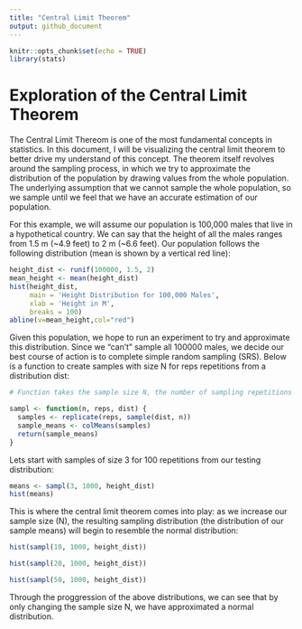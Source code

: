 ```yaml
---
title: "Central Limit Theorem"
output: github_document
---
```


```r
knitr::opts_chunk$set(echo = TRUE)
library(stats)
```


# Exploration of the Central Limit Theorem
The Central Limit Thereom is one of the most fundamental concepts in statistics. In this document, I will be visualizing the central limit theorem to better drive my understand of this concept. The theorem itself revolves around the sampling process, in which we try to approximate the distribution of the population by drawing values from the whole population. The underlying assumption that we cannot sample the whole population, so we sample until we feel that we have an accurate estimation of our population. 


For this example, we will assume our population is 100,000 males that live in a hypothetical country. We can say that the height of all the males ranges from 1.5 m (~4.9 feet) to 2 m (~6.6 feet). Our population follows the following distribution (mean is shown by a vertical red line):
```r
height_dist <- runif(100000, 1.5, 2)
mean_height <- mean(height_dist)
hist(height_dist, 
     main = 'Height Distribution for 100,000 Males',
     xlab = 'Height in M',
     breaks = 100)
abline(v=mean_height,col="red")
```

Given this population, we hope to run an experiment to try and approximate this distribution. Since we "can't" sample all 100000 males, we decide our best course of action is to complete simple random sampling (SRS). Below is a function to create samples with size N for reps repetitions from a distribution dist: 
```r
# Function takes the sample size N, the number of sampling repetitions to complete and distribution to sample from

sampl <- function(n, reps, dist) {
  samples <- replicate(reps, sample(dist, n))
  sample_means <- colMeans(samples)
  return(sample_means)
}
```

Lets start with samples of size 3 for 100 repetitions from our testing distribution:

```r
means <- sampl(3, 1000, height_dist)
hist(means)
```

This is where the central limit theorem comes into play: as we increase our sample size (N), the resulting sampling distribution (the distribution of our sample means) will begin to resemble the normal distribution:

```r
hist(sampl(10, 1000, height_dist))
```

```r
hist(sampl(20, 1000, height_dist))
```

```r
hist(sampl(50, 1000, height_dist))
```


Through the proggression of the above distributions, we can see that by only changing the sample size N, we have approximated a normal distribution.